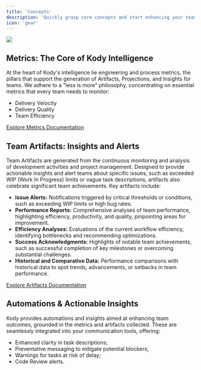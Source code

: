 ```yaml
---
title: 'Concepts'
description: 'Quickly grasp core concepts and start enhancing your team effienciency'
icon: 'gear'
---
```


<Frame caption="Kody Engine">
  <img src="https://kodus.io/wp-content/uploads/2024/04/kodus_engine.png" />
</Frame>

## Metrics: The Core of Kody Intelligence
At the heart of Kody's intelligence lie engineering and process metrics, the pillars that support the generation of Artifacts, Projections, and Insights for teams. We adhere to a "less is more" philosophy, concentrating on essential metrics that every team needs to monitor:
* Delivery Velocity
* Delivery Quality
* Team Efficiency

[Explore Metrics Documentation](/engine/metrics)

## Team Artifacts: Insights and Alerts
Team Artifacts are generated from the continuous monitoring and analysis of development activities and project management. Designed to provide actionable insights and alert teams about specific issues, such as exceeded WIP (Work In Progress) limits or vague task descriptions, artifacts also celebrate significant team achievements. Key artifacts include:
* **Issue Alerts:** Notifications triggered by critical thresholds or conditions, such as exceeding WIP limits or high bug rates.
* **Performance Reports:** Comprehensive analyses of team performance, highlighting efficiency, productivity, and quality, pinpointing areas for improvement.
* **Efficiency Analyses:** Evaluations of the current workflow efficiency, identifying bottlenecks and recommending optimizations.
* **Success Acknowledgments:** Highlights of notable team achievements, such as successful completion of key milestones or overcoming substantial challenges.
* **Historical and Comparative Data:** Performance comparisons with historical data to spot trends, advancements, or setbacks in team performance.

[Explore Artifacts Documentation](/engine/artifacts)

## Automations & Actionable Insights
Kody provides automations and insights aimed at enhancing team outcomes, grounded in the metrics and artifacts collected. These are seamlessly integrated into your communication tools, offering:
* Enhanced clarity in task descriptions;
* Preventative messaging to mitigate potential blockers;
* Warnings for tasks at risk of delay;
* Code Review alerts.